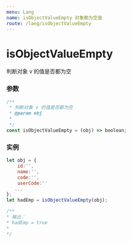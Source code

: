 ```yaml
---
menu: Lang
name: isObjectValueEmpty 对象都为空值
route: /lang/isObjectValueEmpty
---
```


# isObjectValueEmpty
判断对象 v 的值是否都为空

### 参数

```typescript
/**
 * 判断对象 v 的值是否都为空
 * @param obj
 *
 */
const isObjectValueEmpty = (obj) => boolean;
```

### 实例

```javascript
let obj = {
    id:'',
    name:'',
    code:'',
    userCode:''
   ...
};
let hadEmp = isObjectValueEmpty(obj);

/**
* 输出：
* hadEmp = true
*
*/

```